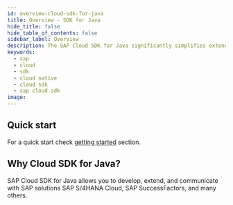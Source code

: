 ```yaml
---
id: overview-cloud-sdk-for-java
title: Overview - SDK for Java
hide_title: false
hide_table_of_contents: false
sidebar_label: Overview
description: The SAP Cloud SDK for Java significantly simplifies extending and developing an application with SAP Cloud Platform
keywords:
  - sap
  - cloud
  - sdk
  - cloud native
  - cloud sdk
  - sap cloud sdk
image:
---
```


<!-- vale off -->


<!-- vale on -->

<MvnBadge />

<!--
:::success Cloud SDK customer survey
Please, take our [survey](https://sapinsights.eu.qualtrics.com/jfe/form/SV_0pUmWpCadpoLhyZ) to help future development of Cloud SDK. Thanks in advance for the valuable feedback!
:::
-->

## Quick start

For a quick start check [getting started](getting-started) section.

## Why Cloud SDK for Java?

SAP Cloud SDK for Java allows you to develop, extend, and communicate with SAP solutions SAP S/4HANA Cloud, SAP
SuccessFactors, and many others.
